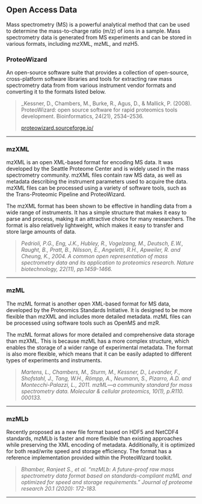 ## Open Access Data

Mass spectrometry (MS) is a powerful analytical method that can be used to determine the mass-to-charge ratio (m/z) of ions in a sample. Mass spectrometry data is generated from MS experiments and can be stored in various formats, including mzXML, mzML, and mzH5.

### ProteoWizard

An open-source software suite that provides a collection of open-source, cross-platform software libraries and tools for extracting raw mass spectrometry data from from various instrument vendor formats and converting it to the formats listed below.

> _Kessner, D., Chambers, M., Burke, R., Agus, D., & Mallick, P. (2008). ProteoWizard: open source software for rapid proteomics tools development. Bioinformatics, 24(21), 2534–2536.
>
> [proteowizard.sourceforge.io/](https://proteowizard.sourceforge.io/)

---

### mzXML

mzXML is an open XML-based format for encoding MS data. It was developed by the Seattle Proteome Center and is widely used in the mass spectrometry community. mzXML files contain raw MS data, as well as metadata describing the instrument parameters used to acquire the data. mzXML files can be processed using a variety of software tools, such as the Trans-Proteomic Pipeline and ProteoWizard.

The mzXML format has been shown to be effective in handling data from a wide range of instruments. It has a simple structure that makes it easy to parse and process, making it an attractive choice for many researchers. The format is also relatively lightweight, which makes it easy to transfer and store large amounts of data.

>
> _Pedrioli, P.G., Eng, J.K., Hubley, R., Vogelzang, M., Deutsch, E.W., Raught, B., Pratt, B., Nilsson, E., Angeletti, R.H., Apweiler, R. and Cheung, K., 2004. A common open representation of mass spectrometry data and its application to proteomics research. Nature biotechnology, 22(11), pp.1459-1466._
>

---

### mzML

The mzML format is another open XML-based format for MS data, developed by the Proteomics Standards Initiative. It is designed to be more flexible than mzXML and includes more detailed metadata. mzML files can be processed using software tools such as OpenMS and mzR.

The mzML format allows for more detailed and comprehensive data storage than mzXML. This is because mzML has a more complex structure, which enables the storage of a wider range of experimental metadata. The format is also more flexible, which means that it can be easily adapted to different types of experiments and instruments.

>
> _Martens, L., Chambers, M., Sturm, M., Kessner, D., Levander, F., Shofstahl, J., Tang, W.H., Römpp, A., Neumann, S., Pizarro, A.D. and Montecchi-Palazzi, L., 2011. mzML—a community standard for mass spectrometry data. Molecular & cellular proteomics, 10(1), p.R110. 000133._
>

---

### mzMLb

Recently proposed as a new file format based on HDF5 and NetCDF4 standards, mzMLb is faster and more flexible than existing approaches while preserving the XML encoding of metadata. Additionally, it is optimized for both read/write speed and storage efficiency. The format has a reference implementation provided within the ProteoWizard toolkit.

>
> _Bhamber, Ranjeet S., et al. "mzMLb: A future-proof raw mass spectrometry data format based on standards-compliant mzML and optimized for speed and storage requirements." Journal of proteome research 20.1 (2020): 172-183._
>

---
